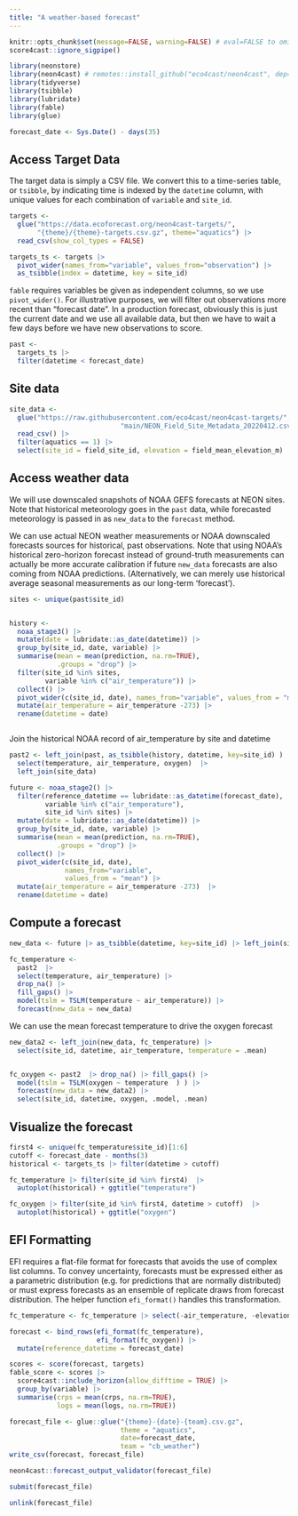 ```yaml
---
title: "A weather-based forecast"
---
```


```r
knitr::opts_chunk$set(message=FALSE, warning=FALSE) # eval=FALSE to omit running
score4cast::ignore_sigpipe()

```


```r
library(neonstore)
library(neon4cast) # remotes::install_github("eco4cast/neon4cast", dep=TRUE)
library(tidyverse)
library(tsibble)
library(lubridate)
library(fable)
library(glue)
```



```r
forecast_date <- Sys.Date() - days(35)
```

## Access Target Data

The target data is simply a CSV file.  We convert this to a time-series table,
or `tsibble`, by indicating time is indexed by the `datetime` column, with
unique values for each combination of `variable` and `site_id`.

```r
targets <-
  glue("https://data.ecoforecast.org/neon4cast-targets/",
       "{theme}/{theme}-targets.csv.gz", theme="aquatics") |> 
  read_csv(show_col_types = FALSE) 

targets_ts <- targets |> 
  pivot_wider(names_from="variable", values_from="observation") |>
  as_tsibble(index = datetime, key = site_id)
```


`fable` requires variables be given as independent columns, so we use `pivot_wider()`.
For illustrative purposes, we will filter out observations more recent than "forecast date".
In a production forecast, obviously this is just the current date and we use all available
data, but then we have to wait a few days before we have new observations to score.

```r
past <-  
  targets_ts |> 
  filter(datetime < forecast_date)
```


## Site data



```r
site_data <- 
  glue("https://raw.githubusercontent.com/eco4cast/neon4cast-targets/",
                            "main/NEON_Field_Site_Metadata_20220412.csv") |>
  read_csv() |> 
  filter(aquatics == 1) |>
  select(site_id = field_site_id, elevation = field_mean_elevation_m)

```


## Access weather data

We will use downscaled snapshots of NOAA GEFS forecasts at NEON sites.
Note that historical meteorology goes in the `past` data, while forecasted meteorology is passed in as `new_data` to the `forecast` method.

We can use actual NEON weather measurements or NOAA downscaled forecasts sources for historical, past observations.  Note that using NOAA's historical zero-horizon forecast instead of ground-truth measurements can actually be more accurate calibration if future `new_data` forecasts are also coming from NOAA predictions.  (Alternatively, we can merely use historical average seasonal measurements as our long-term 'forecast').





```r
sites <- unique(past$site_id)


history <- 
  noaa_stage3() |>
  mutate(date = lubridate::as_date(datetime)) |>
  group_by(site_id, date, variable) |>
  summarise(mean = mean(prediction, na.rm=TRUE),
            .groups = "drop") |>
  filter(site_id %in% sites,
         variable %in% c("air_temperature")) |>
  collect() |>
  pivot_wider(c(site_id, date), names_from="variable", values_from = "mean") |>
  mutate(air_temperature = air_temperature -273) |>
  rename(datetime = date)



```

Join the historical NOAA record of air_temperature by site and datetime

```r
past2 <- left_join(past, as_tsibble(history, datetime, key=site_id) ) |> 
  select(temperature, air_temperature, oxygen)  |> 
  left_join(site_data)
```


```r
future <- noaa_stage2() |> 
  filter(reference_datetime == lubridate::as_datetime(forecast_date),
         variable %in% c("air_temperature"),
         site_id %in% sites) |>
  mutate(date = lubridate::as_date(datetime)) |>
  group_by(site_id, date, variable) |>
  summarise(mean = mean(prediction, na.rm=TRUE),
            .groups = "drop") |>
  collect() |>
  pivot_wider(c(site_id, date), 
              names_from="variable", 
              values_from = "mean") |>
  mutate(air_temperature = air_temperature -273)  |>
  rename(datetime = date)
```

## Compute a forecast

```r
new_data <- future |> as_tsibble(datetime, key=site_id) |> left_join(site_data)
```

```r
fc_temperature <- 
  past2  |> 
  select(temperature, air_temperature) |>
  drop_na() |> 
  fill_gaps() |>
  model(tslm = TSLM(temperature ~ air_temperature)) |>
  forecast(new_data = new_data)
```


We can use the mean forecast temperature to drive the oxygen forecast

```r

new_data2 <- left_join(new_data, fc_temperature) |> 
  select(site_id, datetime, air_temperature, temperature = .mean)


fc_oxygen <- past2  |> drop_na() |> fill_gaps() |>
  model(tslm = TSLM(oxygen ~ temperature  ) ) |>
  forecast(new_data = new_data2) |>
  select(site_id, datetime, oxygen, .model, .mean)
```

## Visualize the forecast



```r
first4 <- unique(fc_temperature$site_id)[1:6]
cutoff <- forecast_date - months(3)
historical <- targets_ts |> filter(datetime > cutoff)

fc_temperature |> filter(site_id %in% first4)  |> 
  autoplot(historical) + ggtitle("temperature")

fc_oxygen |> filter(site_id %in% first4, datetime > cutoff)  |> 
  autoplot(historical) + ggtitle("oxygen")
```


## EFI Formatting

EFI requires a flat-file format for forecasts that avoids the use of complex list columns. To convey uncertainty, forecasts must be expressed either as a parametric distribution (e.g. for predictions that are normally distributed) or must express forecasts as an ensemble of replicate draws from forecast distribution. The helper function `efi_format()` handles this transformation.



```r

fc_temperature <- fc_temperature |> select(-air_temperature, -elevation)

forecast <- bind_rows(efi_format(fc_temperature), 
                      efi_format(fc_oxygen)) |>
  mutate(reference_datetime = forecast_date)
```


```r
scores <- score(forecast, targets)
fable_score <- scores |> 
  score4cast::include_horizon(allow_difftime = TRUE) |> 
  group_by(variable) |>
  summarise(crps = mean(crps, na.rm=TRUE), 
            logs = mean(logs, na.rm=TRUE))
```


```r
forecast_file <- glue::glue("{theme}-{date}-{team}.csv.gz",
                            theme = "aquatics", 
                            date=forecast_date,
                            team = "cb_weather")
write_csv(forecast, forecast_file)
```


```r
neon4cast::forecast_output_validator(forecast_file)
```


```r
submit(forecast_file)
```


```r
unlink(forecast_file)
```

